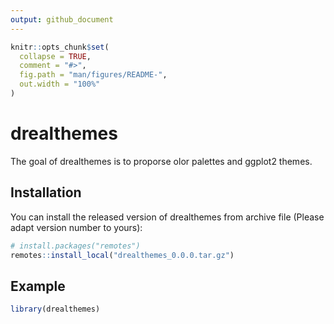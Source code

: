 ```yaml
---
output: github_document
---
```


<!-- README.md is generated from README.Rmd. Please edit that file -->

```r
knitr::opts_chunk$set(
  collapse = TRUE,
  comment = "#>",
  fig.path = "man/figures/README-",
  out.width = "100%"
)
```
# drealthemes

<!-- badges: start -->
<!-- badges: end -->

The goal of drealthemes is to proporse olor palettes and ggplot2 themes.

## Installation

You can install the released version of drealthemes from archive file (Please adapt version number to yours):

```r
# install.packages("remotes")
remotes::install_local("drealthemes_0.0.0.tar.gz")
```

## Example

```r
library(drealthemes)
```
